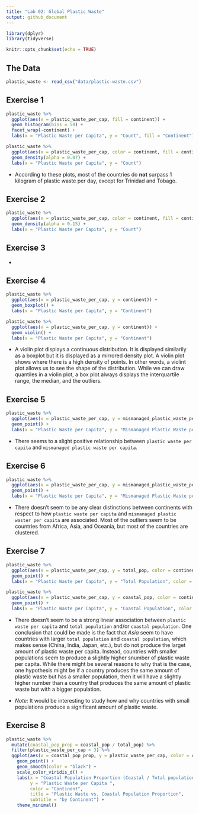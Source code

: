 ```yaml
---
title: "Lab 02: Global Plastic Waste"
output: github_document
---
```


```r
library(dplyr)
library(tidyverse)

knitr::opts_chunk$set(echo = TRUE)
```

## The Data
```r
plastic_waste <- read_csv("data/plastic-waste.csv")
```

## Exercise 1
```r
plastic_waste %>% 
  ggplot(aes(x = plastic_waste_per_cap, fill = continent)) +
  geom_histogram(bins = 50) +
  facet_wrap(~continent) +
  labs(x = "Plastic Waste per Capita", y = "Count", fill = "Continent")

plastic_waste %>% 
  ggplot(aes(x = plastic_waste_per_cap, color = continent, fill = continent)) +
  geom_density(alpha = 0.07) +
  labs(x = "Plastic Waste per Capita", y = "Count")
```

* According to these plots, most of the countries do **not** surpass 1 kilogram of plastic waste per day, except for Trinidad and Tobago. 

## Exercise 2

```r
plastic_waste %>% 
  ggplot(aes(x = plastic_waste_per_cap, color = continent, fill = continent)) +
  geom_density(alpha = 0.15) +
  labs(x = "Plastic Waste per Capita", y = "Count")
```

## Exercise 3

* 

## Exercise 4

```r
plastic_waste %>% 
  ggplot(aes(x = plastic_waste_per_cap, y = continent)) +
  geom_boxplot() +
  labs(x = "Plastic Waste per Capita", y = "Continent")

plastic_waste %>% 
  ggplot(aes(x = plastic_waste_per_cap, y = continent)) +
  geom_violin() +
  labs(x = "Plastic Waste per Capita", y = "Continent")
```

* A violin plot displays a continuous distribution. It is displayed similarily as a boxplot but it is displayed as a mirrored density plot. A violin plot shows where there is a high density of points. In other words, a violint plot allows us to see the shape of the distribution. While we can draw quantiles in a violin plot, a box plot always displays the interquartile range, the median, and the outliers. 

## Exercise 5

```r
plastic_waste %>% 
  ggplot(aes(x = plastic_waste_per_cap, y = mismanaged_plastic_waste_per_cap)) +
  geom_point() +
  labs(x = "Plastic Waste per Capita", y = "Mismanaged Plastic Waste per Capita")
```

* There seems to a slight positive relationship between `plastic waste per capita` and `mismanaged plastic waste per capita`.

## Exercise 6

```r
plastic_waste %>% 
  ggplot(aes(x = plastic_waste_per_cap, y = mismanaged_plastic_waste_per_cap, color = continent)) +
  geom_point() +
  labs(x = "Plastic Waste per Capita", y = "Mismanaged Plastic Waste per Capita", color = "Continent")
```

* There doesn't seem to be any clear distinctions between continents with respect to how `plastic waste per capita` and `mismanaged plastic waster per capita` are associated. Most of the outliers seem to be countries from Africa, Asia, and Oceania, but most of the countries are clustered. 

## Exercise 7

```r
plastic_waste %>% 
  ggplot(aes(x = plastic_waste_per_cap, y = total_pop, color = continent)) +
  geom_point() +
  labs(x = "Plastic Waste per Capita", y = "Total Population", color = "Continent")

plastic_waste %>% 
  ggplot(aes(x = plastic_waste_per_cap, y = coastal_pop, color = continent)) +
  geom_point() +
  labs(x = "Plastic Waste per Capita", y = "Coastal Population", color = "Continent")
```

* There doesn't seem to be a strong linear association between `plastic waste per capita` and `total population` and/or `coastal population`. One conclusion that could be made is the fact that *Asia* seem to have countries with larger `total population` and `coastal population`, which makes sense (China, India, Japan, etc.), but do not produce the larget amount of plastic waste per capita. Instead, countries with smaller populations seem to produce a slightly higher snumber of plastic waste per capita. While there might be several reasons to why that is the case, one hypothesis might be if a country produces the same amount of plastic waste but has a smaller population, then it will have a slightly higher number than a country that produces the same amount of plastic waste but with a bigger population. 

* *Note*: It would be interesting to study how and why countries with small populations produce a significant amount of plastic waste.

## Exercise 8
```r
plastic_waste %>% 
  mutate(coastal_pop_prop = coastal_pop / total_pop) %>%
  filter(plastic_waste_per_cap < 3) %>%
  ggplot(aes(x = coastal_pop_prop, y = plastic_waste_per_cap, color = continent)) + 
    geom_point() +
    geom_smooth(color = "black") +
    scale_color_viridis_d() +
    labs(x = "Coastal Population Proportion (Coastal / Total population)", 
         y = "Plastic Waste per Capita ", 
         color = "Continent",
         title = "Plastic Waste vs. Coastal Population Proportion",
         subtitle = "by Continent") +
    theme_minimal()
```
